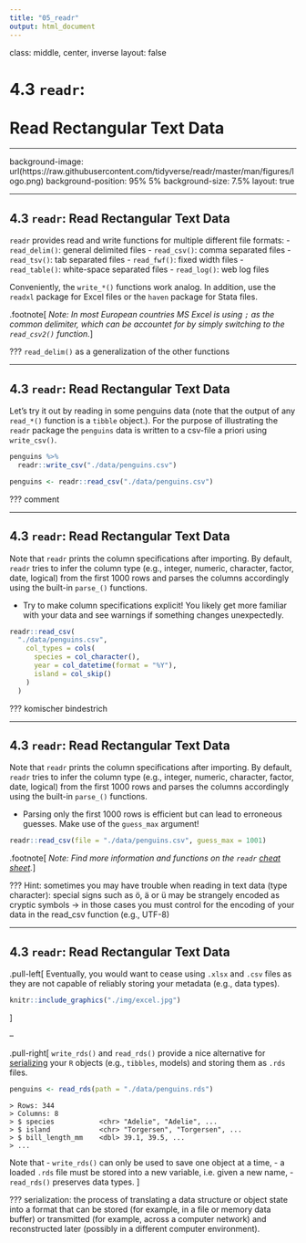 ```yaml
---
title: "05_readr"
output: html_document
---
```


class: middle, center, inverse
layout: false

# 4.3 `readr`:<br><br>Read Rectangular Text Data

---

background-image: url(https://raw.githubusercontent.com/tidyverse/readr/master/man/figures/logo.png)
background-position: 95% 5%
background-size: 7.5%
layout: true

---

## 4.3 `readr`: Read Rectangular Text Data

`readr` provides read and write functions for multiple different file formats:
- `read_delim()`: general delimited files
- `read_csv()`: comma separated files
- `read_tsv()`: tab separated files
- `read_fwf()`: fixed width files
- `read_table()`: white-space separated files
- `read_log()`: web log files

Conveniently, the `write_*()` functions work analog. In addition, use the `readxl` package for Excel files or the `haven` package for Stata files.

.footnote[
*Note: In most European countries MS Excel is using `;` as the common delimiter, which can be accountet for by simply switching to the `read_csv2()` function.*
]

???
`read_delim()` as a generalization of the other functions

---

## 4.3 `readr`: Read Rectangular Text Data

Let's try it out by reading in some penguins data (note that the output of any `read_*()` function is a `tibble` object.). For the purpose of illustrating the `readr` package the `penguins` data is written to a csv-file a priori using `write_csv()`.

```r
penguins %>% 
  readr::write_csv("./data/penguins.csv")
```

```r
penguins <- readr::read_csv("./data/penguins.csv")
```

???
comment

---

## 4.3 `readr`: Read Rectangular Text Data

Note that `readr` prints the column specifications after importing. By default, `readr` tries to infer the column type (e.g., integer, numeric, character, factor, date, logical) from the first 1000 rows and parses the columns accordingly using the built-in `parse_()` functions.

- Try to make column specifications explicit! You likely get more familiar with your data and see warnings if something changes unexpectedly. 
```r
readr::read_csv(
  "./data/penguins.csv",
    col_types = cols(
      species = col_character(),
      year = col_datetime(format = "%Y"),
      island = col_skip()
    )
  )
```

???
komischer bindestrich

---

## 4.3 `readr`: Read Rectangular Text Data

Note that `readr` prints the column specifications after importing. By default, `readr` tries to infer the column type (e.g., integer, numeric, character, factor, date, logical) from the first 1000 rows and parses the columns accordingly using the built-in `parse_()` functions.

- Parsing only the first 1000 rows is efficient but can lead to erroneous guesses. Make use of the `guess_max` argument!
```r
readr::read_csv(file = "./data/penguins.csv", guess_max = 1001)
```

.footnote[
*Note: Find more information and functions on the `readr` [cheat sheet](https://raw.githubusercontent.com/rstudio/cheatsheets/master/data-import.pdf).*
]

???
Hint: sometimes you may have trouble when reading in text data (type character): special signs such as ö, ä or ü may be strangely encoded as cryptic symbols -> in those cases you must control for the encoding of your data in the read_csv function (e.g., UTF-8)

---

## 4.3 `readr`: Read Rectangular Text Data

.pull-left[
Eventually, you would want to cease using `.xlsx` and `.csv` files as they are not capable of reliably storing your metadata (e.g., data types).

```r
knitr::include_graphics("./img/excel.jpg")
```
]

--

.pull-right[
`write_rds()` and `read_rds()` provide a nice alternative for [serializing](https://en.wikipedia.org/wiki/Serialization) your `R` objects (e.g., `tibbles`, models) and storing them as `.rds` files. 
```r
penguins <- read_rds(path = "./data/penguins.rds")
```
```
> Rows: 344
> Columns: 8
> $ species           <chr> "Adelie", "Adelie", ...
> $ island            <chr> "Torgersen", "Torgersen", ...
> $ bill_length_mm    <dbl> 39.1, 39.5, ...
> ...
```
Note that
- `write_rds()` can only be used to save one object at a time,
- a loaded `.rds` file must be stored into a new variable, i.e. given a new name,
- `read_rds()` preserves data types.
]

???
serialization: the process of translating a data structure or object state into a format that can be stored (for example, in a file or memory data buffer) or transmitted (for example, across a computer network) and reconstructed later (possibly in a different computer environment).
